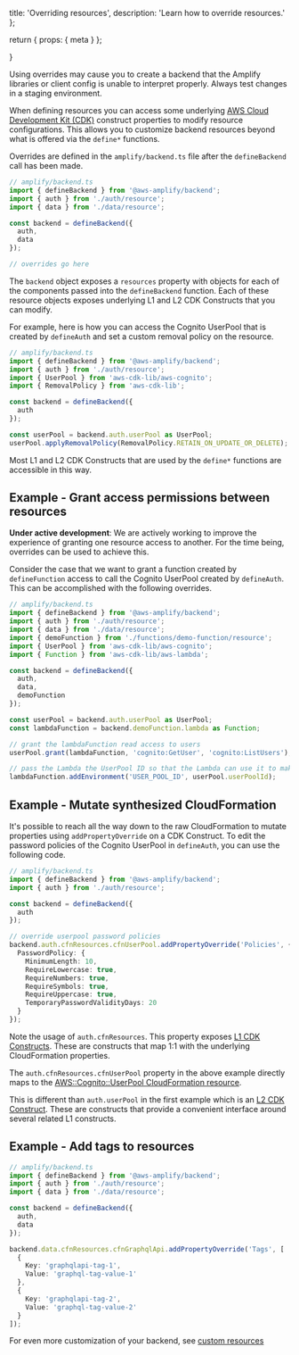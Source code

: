   title: 'Overriding resources',
  description: 'Learn how to override resources.'
};

  return {
    props: {
      meta
    }
  };

}

<Callout warning>

Using overrides may cause you to create a backend that the Amplify libraries or client config is unable to interpret properly. Always test changes in a staging environment.

</Callout>

When defining resources you can access some underlying [AWS Cloud Development Kit (CDK)](https://docs.aws.amazon.com/cdk/latest/guide/home.html) construct properties to modify resource configurations. This allows you to customize backend resources beyond what is offered via the `define*` functions.

Overrides are defined in the `amplify/backend.ts` file after the `defineBackend` call has been made.

```ts title="amplify/backend.ts"
// amplify/backend.ts
import { defineBackend } from '@aws-amplify/backend';
import { auth } from './auth/resource';
import { data } from './data/resource';

const backend = defineBackend({
  auth,
  data
});

// overrides go here
```

The `backend` object exposes a `resources` property with objects for each of the components passed into the `defineBackend` function. Each of these resource objects exposes underlying L1 and L2 CDK Constructs that you can modify.

For example, here is how you can access the Cognito UserPool that is created by `defineAuth` and set a custom removal policy on the resource.

```ts title="amplify/backend.ts"
// amplify/backend.ts
import { defineBackend } from '@aws-amplify/backend';
import { auth } from './auth/resource';
import { UserPool } from 'aws-cdk-lib/aws-cognito';
import { RemovalPolicy } from 'aws-cdk-lib';

const backend = defineBackend({
  auth
});

const userPool = backend.auth.userPool as UserPool;
userPool.applyRemovalPolicy(RemovalPolicy.RETAIN_ON_UPDATE_OR_DELETE);
```

Most L1 and L2 CDK Constructs that are used by the `define*` functions are accessible in this way.

## Example - Grant access permissions between resources

<Callout info>

**Under active development**: We are actively working to improve the experience of granting one resource access to another. For the time being, overrides can be used to achieve this.

</Callout>

Consider the case that we want to grant a function created by `defineFunction` access to call the Cognito UserPool created by `defineAuth`. This can be accomplished with the following overrides.

```ts title="amplify/backend.ts"
// amplify/backend.ts
import { defineBackend } from '@aws-amplify/backend';
import { auth } from './auth/resource';
import { data } from './data/resource';
import { demoFunction } from './functions/demo-function/resource';
import { UserPool } from 'aws-cdk-lib/aws-cognito';
import { Function } from 'aws-cdk-lib/aws-lambda';

const backend = defineBackend({
  auth,
  data,
  demoFunction
});

const userPool = backend.auth.userPool as UserPool;
const lambdaFunction = backend.demoFunction.lambda as Function;

// grant the lambdaFunction read access to users
userPool.grant(lambdaFunction, 'cognito:GetUser', 'cognito:ListUsers');

// pass the Lambda the UserPool ID so that the Lambda can use it to make SDK calls
lambdaFunction.addEnvironment('USER_POOL_ID', userPool.userPoolId);
```

## Example - Mutate synthesized CloudFormation

It's possible to reach all the way down to the raw CloudFormation to mutate properties using `addPropertyOverride` on a CDK Construct. To edit the password policies of the Cognito UserPool in `defineAuth`, you can use the following code.

```ts
// amplify/backend.ts
import { defineBackend } from '@aws-amplify/backend';
import { auth } from './auth/resource';

const backend = defineBackend({
  auth
});

// override userpool password policies
backend.auth.cfnResources.cfnUserPool.addPropertyOverride('Policies', {
  PasswordPolicy: {
    MinimumLength: 10,
    RequireLowercase: true,
    RequireNumbers: true,
    RequireSymbols: true,
    RequireUppercase: true,
    TemporaryPasswordValidityDays: 20
  }
});
```

Note the usage of `auth.cfnResources`. This property exposes [L1 CDK Constructs](https://docs.aws.amazon.com/cdk/v2/guide/constructs.html#constructs_l1_using). These are constructs that map 1:1 with the underlying CloudFormation properties.

The `auth.cfnResources.cfnUserPool` property in the above example directly maps to the [AWS::Cognito::UserPool CloudFormation resource](https://docs.aws.amazon.com/AWSCloudFormation/latest/UserGuide/aws-resource-cognito-userpool.html).

This is different than `auth.userPool` in the first example which is an [L2 CDK Construct](https://docs.aws.amazon.com/cdk/v2/guide/constructs.html#constructs_using). These are constructs that provide a convenient interface around several related L1 constructs.

## Example - Add tags to resources

```ts title="amplify/backend.ts"
// amplify/backend.ts
import { defineBackend } from '@aws-amplify/backend';
import { auth } from './auth/resource';
import { data } from './data/resource';

const backend = defineBackend({
  auth,
  data
});

backend.data.cfnResources.cfnGraphqlApi.addPropertyOverride('Tags', [
  {
    Key: 'graphqlapi-tag-1',
    Value: 'graphql-tag-value-1'
  },
  {
    Key: 'graphqlapi-tag-2',
    Value: 'graphql-tag-value-2'
  }
]);
```

For even more customization of your backend, see [custom resources](/gen2/build-a-backend/add-aws-services/custom-resources)
